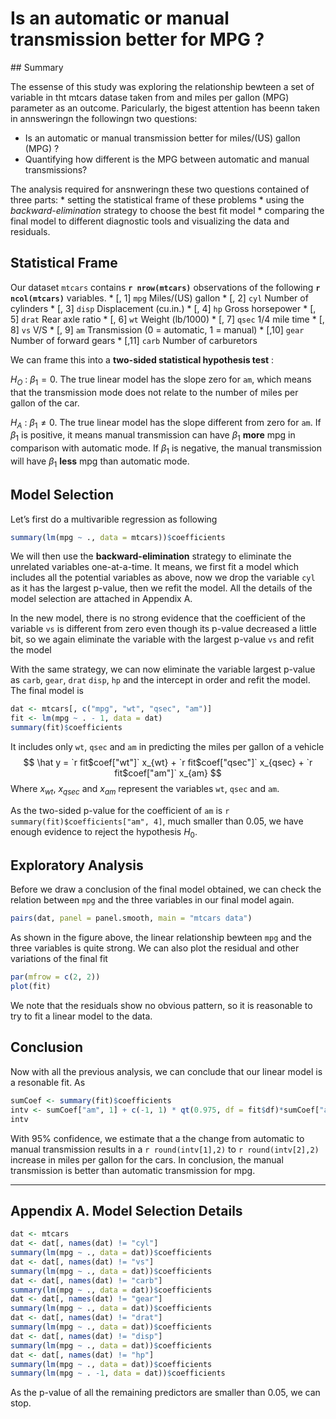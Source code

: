 Is an automatic or manual transmission better for MPG ?
========================================================
  
  ## Summary
  
  The essense of this study was exploring the relationship bewteen a set of variable in tht mtcars datase taken from and miles per gallon (MPG) parameter as an outcome. Paricularly, the bigest attention has beenn taken in annsweringn the followingn two questions:

* Is an automatic or manual transmission better for miles/(US) gallon (MPG) ?
* Quantifying how different is the MPG between automatic and manual transmissions?

The analysis required for ansnweringn these two questions contained of three parts:
* setting the statistical frame of these problems
* using the *backward-elimination* strategy to choose the best fit model
* comparing the final model to different diagnostic tools and visualizing the data and residuals.

## Statistical Frame
Our dataset `mtcars` contains **`r nrow(mtcars)`** observations of the following **`r ncol(mtcars)`** variables.
* [, 1]  `mpg`   Miles/(US) gallon
* [, 2]	 `cyl`	 Number of cylinders
* [, 3]	 `disp`	 Displacement (cu.in.)
* [, 4]	 `hp`	 Gross horsepower
* [, 5]	 `drat`	 Rear axle ratio
* [, 6]	 `wt`	 Weight (lb/1000)
* [, 7]	 `qsec`	 1/4 mile time
* [, 8]	 `vs`	 V/S
* [, 9]	 `am`	 Transmission (0 = automatic, 1 = manual)
* [,10]	 `gear`	 Number of forward gears
* [,11]	 `carb`	 Number of carburetors

We can frame this into a **two-sided statistical hypothesis test** :
  
  $H_O$ : $\beta_1 = 0$. The true linear model has the slope zero for `am`, which means that the transmission mode does not relate to the number of miles per gallon of the car.

$H_A$ : $\beta_1 \neq 0$. The true linear model has the slope different from zero for `am`. If $\beta_1$ is positive, it means manual transmission can have $\beta_1$ **more** mpg in comparison with automatic mode. If $\beta_1$ is negative, the manual transmission will have $\beta_1$ **less** mpg than automatic mode.


## Model Selection

Let's first do a multivarible regression as following
```r
summary(lm(mpg ~ ., data = mtcars))$coefficients
```
We will then use the **backward-elimination** strategy to eliminate the unrelated variables one-at-a-time. It means, we first fit a model which includes all the potential variables as above, now we drop the variable `cyl` as it has the largest p-value, then we refit the model. All the details of the model selection are attached in Appendix A.

In the new model, there is no strong evidence that the coefficient of the variable `vs` is different from zero even though its p-value decreased a little bit, so we again eliminate the variable with the largest p-value `vs` and refit the model

With the same strategy, we can now eliminate the variable largest p-value as `carb`, `gear`, `drat` `disp`, `hp` and the intercept in order and refit the model. The final model is
```r
dat <- mtcars[, c("mpg", "wt", "qsec", "am")]
fit <- lm(mpg ~ . - 1, data = dat)
summary(fit)$coefficients
```
It includes only `wt`, `qsec` and `am` in predicting the miles per gallon of a vehicle
$$
\hat y = `r fit$coef["wt"]` x_{wt} + `r fit$coef["qsec"]` x_{qsec} + `r fit$coef["am"]` x_{am}
$$
Where $x_{wt}$, $x_{qsec}$ and $x_{am}$ represent the variables `wt`, `qsec` and `am`.

As the two-sided p-value for the coefficient of `am` is `r summary(fit)$coefficients["am", 4]`, much smaller than 0.05, we have enough evidence to reject the hypothesis $H_0$.

## Exploratory Analysis

Before we draw a conclusion of the final model obtained, we can check the relation between `mpg` and the three variables in our final model again.
```r
pairs(dat, panel = panel.smooth, main = "mtcars data")
```
As shown in the figure above, the linear relationship bewteen `mpg` and the three variables is quite strong. We can also plot the residual and other variations of the final fit
```r
par(mfrow = c(2, 2))
plot(fit)
```
We note that the residuals show no obvious pattern, so it is reasonable to try to fit a linear model to the data.

## Conclusion
Now with all the previous analysis, we can conclude that our linear model is a resonable fit. As
```r
sumCoef <- summary(fit)$coefficients
intv <- sumCoef["am", 1] + c(-1, 1) * qt(0.975, df = fit$df)*sumCoef["am", 2]
intv
```
With 95% confidence, we estimate that a the change from automatic to manual transmission results in a `r round(intv[1],2)` to `r round(intv[2],2)` increase in miles per gallon for the cars. In conclusion, the manual transmission is better than automatic transmission for mpg.

-----------
## Appendix A. Model Selection Details
```r
dat <- mtcars
dat <- dat[, names(dat) != "cyl"]
summary(lm(mpg ~ ., data = dat))$coefficients
dat <- dat[, names(dat) != "vs"]
summary(lm(mpg ~ ., data = dat))$coefficients
dat <- dat[, names(dat) != "carb"]
summary(lm(mpg ~ ., data = dat))$coefficients
dat <- dat[, names(dat) != "gear"]
summary(lm(mpg ~ ., data = dat))$coefficients
dat <- dat[, names(dat) != "drat"]
summary(lm(mpg ~ ., data = dat))$coefficients
dat <- dat[, names(dat) != "disp"]
summary(lm(mpg ~ ., data = dat))$coefficients 
dat <- dat[, names(dat) != "hp"]
summary(lm(mpg ~ ., data = dat))$coefficients 
summary(lm(mpg ~ . -1, data = dat))$coefficients 
```
As the p-value of all the remaining predictors are smaller than $0.05$, we can stop.

